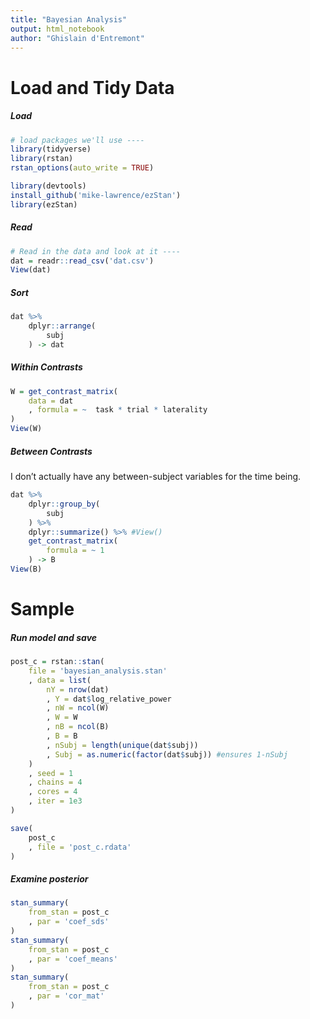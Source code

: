 ```yaml
---
title: "Bayesian Analysis"
output: html_notebook
author: "Ghislain d'Entremont"
---
```


# Load and Tidy Data

##### Load

```r
# load packages we'll use ----
library(tidyverse)
library(rstan)
rstan_options(auto_write = TRUE)

library(devtools)
install_github('mike-lawrence/ezStan')
library(ezStan)
```

##### Read 

```r
# Read in the data and look at it ----
dat = readr::read_csv('dat.csv')
View(dat)
```

##### Sort

```r
dat %>%
	dplyr::arrange(
		subj
	) -> dat
```

<!-- ##### Clean -->

<!-- ```{r} -->
<!-- dat[!complete.cases(dat),] -->
<!-- ``` -->

##### Within Contrasts

```r
W = get_contrast_matrix(
	data = dat
	, formula = ~  task * trial * laterality 
)
View(W)
```

##### Between Contrasts

I don't actually have any between-subject variables for the time being. 

```r
dat %>%
	dplyr::group_by(
		subj
	) %>%
	dplyr::summarize() %>% #View()
	get_contrast_matrix(
		formula = ~ 1
	) -> B
View(B)
```

# Sample

##### Run model and save

```r
post_c = rstan::stan(
	file = 'bayesian_analysis.stan'
	, data = list(
		nY = nrow(dat)
		, Y = dat$log_relative_power
		, nW = ncol(W)
		, W = W
		, nB = ncol(B)
		, B = B
		, nSubj = length(unique(dat$subj))
		, Subj = as.numeric(factor(dat$subj)) #ensures 1-nSubj
	)
	, seed = 1
	, chains = 4
	, cores = 4
	, iter = 1e3
)

save(
	post_c
	, file = 'post_c.rdata'
)
```

##### Examine posterior

```r
stan_summary(
	from_stan = post_c
	, par = 'coef_sds'
)
stan_summary(
	from_stan = post_c
	, par = 'coef_means'
)
stan_summary(
	from_stan = post_c
	, par = 'cor_mat'
)
```

